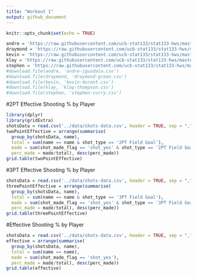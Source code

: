 ```yaml
---
title: "Workout 1"
output: github_document
---
```


```r
knitr::opts_chunk$set(echo = TRUE)
```


```r
andre = 'https://raw.githubusercontent.com/ucb-stat133/stat133-hws/master/data/andre-iguodala.csv'
draymond = 'https://raw.githubusercontent.com/ucb-stat133/stat133-hws/master/data/draymond-green.csv'
kevin = 'https://raw.githubusercontent.com/ucb-stat133/stat133-hws/master/data/kevin-durant.csv'
klay = 'https://raw.githubusercontent.com/ucb-stat133/stat133-hws/master/data/klay-thompson.csv'
stephen = 'https://raw.githubusercontent.com/ucb-stat133/stat133-hws/master/data/stephen-curry.csv'
#download.file(andre, 'andre-iguodala.csv')
#download.file(draymond, 'draymond-green.csv')
#download.file(kevin, 'kevin-durant.csv')
#download.file(klay, 'klay-thompson.csv')
#download.file(stephen, 'stephen-curry.csv')
```

#2PT Effective Shooting % by Player
```r
library(dplyr)
library(gridExtra)
shotsData = read.csv('../data/shots-data.csv', header = TRUE, sep = ",")
twoPointEffective = arrange(summarise(
  group_by(shotsData, name), 
  total = sum(name == name & shot_type == '2PT Field Goal'), 
  made = sum(shot_made_flag == 'shot_yes' & shot_type == '2PT Field Goal'), 
  perc_made = made/total), desc(perc_made))
grid.table(twoPointEffective)
```

#3PT Effective Shooting % by Player
```r
shotsData = read.csv('../data/shots-data.csv', header = TRUE, sep = ",")
threePointEffective = arrange(summarise(
  group_by(shotsData, name), 
  total = sum(name == name & shot_type == '3PT Field Goal'), 
  made = sum(shot_made_flag == 'shot_yes' & shot_type == '3PT Field Goal'), 
  perc_made = made/total), desc(perc_made))
grid.table(threePointEffective)
```

#Effective Shooting % by Player
```r
shotsData = read.csv('../data/shots-data.csv', header = TRUE, sep = ",")
effective = arrange(summarise(
  group_by(shotsData, name), 
  total = sum(name == name), 
  made = sum(shot_made_flag == 'shot_yes'), 
  perc_made = made/total), desc(perc_made))
grid.table(effective)
```